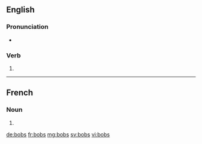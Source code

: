 {{also|Bobs}}
==English==

===Pronunciation===
* {{rhymes|ɒbz}}

===Verb===
{{head|en}}

# {{en-third-person singular of|bob}}

----

==French==

===Noun===
{{head|fr|plural}}

# {{plural of|bob|lang=fr|nocat=1}}

[[de:bobs]]
[[fr:bobs]]
[[mg:bobs]]
[[sv:bobs]]
[[vi:bobs]]